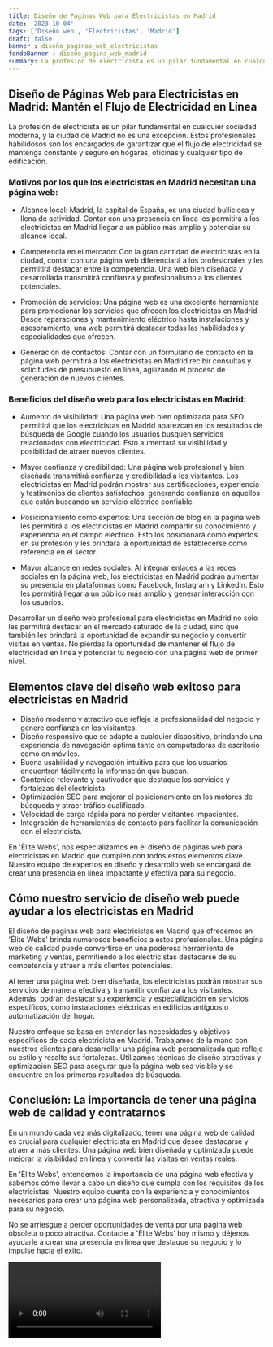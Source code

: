 ```yaml
---
title: Diseño de Páginas Web para Electricistas en Madrid
date: '2023-10-04'
tags: ['Diseño web', 'Electricistas', 'Madrid']
draft: false
banner : diseño_paginas_web_electricistas
fondoBanner : diseño_pagina_web_madrid
summary: La profesión de electricista es un pilar fundamental en cualquier sociedad moderna, y la ciudad de Madrid no es una excepción. Estos profesionales habilidosos son los encargados de garantizar que el flujo de electricidad se mantenga constante y seguro en hogares, oficinas y cualquier tipo de edificación. 
---
```


## Diseño de Páginas Web para Electricistas en Madrid: Mantén el Flujo de Electricidad en Línea

La profesión de electricista es un pilar fundamental en cualquier sociedad moderna, y la ciudad de Madrid no es una excepción. Estos profesionales habilidosos son los encargados de garantizar que el flujo de electricidad se mantenga constante y seguro en hogares, oficinas y cualquier tipo de edificación. 

### Motivos por los que los electricistas en Madrid necesitan una página web:

- Alcance local: Madrid, la capital de España, es una ciudad bulliciosa y llena de actividad. Contar con una presencia en línea les permitirá a los electricistas en Madrid llegar a un público más amplio y potenciar su alcance local.

- Competencia en el mercado: Con la gran cantidad de electricistas en la ciudad, contar con una página web diferenciará a los profesionales y les permitirá destacar entre la competencia. Una web bien diseñada y desarrollada transmitirá confianza y profesionalismo a los clientes potenciales.

- Promoción de servicios: Una página web es una excelente herramienta para promocionar los servicios que ofrecen los electricistas en Madrid. Desde reparaciones y mantenimiento eléctrico hasta instalaciones y asesoramiento, una web permitirá destacar todas las habilidades y especialidades que ofrecen.

- Generación de contactos: Contar con un formulario de contacto en la página web permitirá a los electricistas en Madrid recibir consultas y solicitudes de presupuesto en línea, agilizando el proceso de generación de nuevos clientes.

### Beneficios del diseño web para los electricistas en Madrid:

- Aumento de visibilidad: Una página web bien optimizada para SEO permitirá que los electricistas en Madrid aparezcan en los resultados de búsqueda de Google cuando los usuarios busquen servicios relacionados con electricidad. Esto aumentará su visibilidad y posibilidad de atraer nuevos clientes.

- Mayor confianza y credibilidad: Una página web profesional y bien diseñada transmitirá confianza y credibilidad a los visitantes. Los electricistas en Madrid podrán mostrar sus certificaciones, experiencia y testimonios de clientes satisfechos, generando confianza en aquellos que están buscando un servicio eléctrico confiable.

- Posicionamiento como expertos: Una sección de blog en la página web les permitirá a los electricistas en Madrid compartir su conocimiento y experiencia en el campo eléctrico. Esto los posicionará como expertos en su profesión y les brindará la oportunidad de establecerse como referencia en el sector.

- Mayor alcance en redes sociales: Al integrar enlaces a las redes sociales en la página web, los electricistas en Madrid podrán aumentar su presencia en plataformas como Facebook, Instagram y LinkedIn. Esto les permitirá llegar a un público más amplio y generar interacción con los usuarios.

Desarrollar un diseño web profesional para electricistas en Madrid no solo les permitirá destacar en el mercado saturado de la ciudad, sino que también les brindará la oportunidad de expandir su negocio y convertir visitas en ventas. No pierdas la oportunidad de mantener el flujo de electricidad en línea y potenciar tu negocio con una página web de primer nivel.

<GifSeo />

<Cta />

## Elementos clave del diseño web exitoso para electricistas en Madrid

- Diseño moderno y atractivo que refleje la profesionalidad del negocio y genere confianza en los visitantes.
- Diseño responsivo que se adapte a cualquier dispositivo, brindando una experiencia de navegación óptima tanto en computadoras de escritorio como en móviles.
- Buena usabilidad y navegación intuitiva para que los usuarios encuentren fácilmente la información que buscan.
- Contenido relevante y cautivador que destaque los servicios y fortalezas del electricista.
- Optimización SEO para mejorar el posicionamiento en los motores de búsqueda y atraer tráfico cualificado.
- Velocidad de carga rápida para no perder visitantes impacientes.
- Integración de herramientas de contacto para facilitar la comunicación con el electricista.

En 'Élite Webs', nos especializamos en el diseño de páginas web para electricistas en Madrid que cumplen con todos estos elementos clave. Nuestro equipo de expertos en diseño y desarrollo web se encargará de crear una presencia en línea impactante y efectiva para su negocio.

## Cómo nuestro servicio de diseño web puede ayudar a los electricistas en Madrid 

El diseño de páginas web para electricistas en Madrid que ofrecemos en 'Élite Webs' brinda numerosos beneficios a estos profesionales. Una página web de calidad puede convertirse en una poderosa herramienta de marketing y ventas, permitiendo a los electricistas destacarse de su competencia y atraer a más clientes potenciales.

Al tener una página web bien diseñada, los electricistas podrán mostrar sus servicios de manera efectiva y transmitir confianza a los visitantes. Además, podrán destacar su experiencia y especialización en servicios específicos, como instalaciones eléctricas en edificios antiguos o automatización del hogar.

Nuestro enfoque se basa en entender las necesidades y objetivos específicos de cada electricista en Madrid. Trabajamos de la mano con nuestros clientes para desarrollar una página web personalizada que refleje su estilo y resalte sus fortalezas. Utilizamos técnicas de diseño atractivas y optimización SEO para asegurar que la página web sea visible y se encuentre en los primeros resultados de búsqueda.

## Conclusión: La importancia de tener una página web de calidad y contratarnos

En un mundo cada vez más digitalizado, tener una página web de calidad es crucial para cualquier electricista en Madrid que desee destacarse y atraer a más clientes. Una página web bien diseñada y optimizada puede mejorar la visibilidad en línea y convertir las visitas en ventas reales.

En 'Élite Webs', entendemos la importancia de una página web efectiva y sabemos cómo llevar a cabo un diseño que cumpla con los requisitos de los electricistas. Nuestro equipo cuenta con la experiencia y conocimientos necesarios para crear una página web personalizada, atractiva y optimizada para su negocio.

No se arriesgue a perder oportunidades de venta por una página web obsoleta o poco atractiva. Contacte a 'Élite Webs' hoy mismo y déjenos ayudarle a crear una presencia en línea que destaque su negocio y lo impulse hacia el éxito.

<Video />

<CtaBot job='Electricistas' city='Madrid'/>

<Gmaps query='Madrid+españa+maps' />
